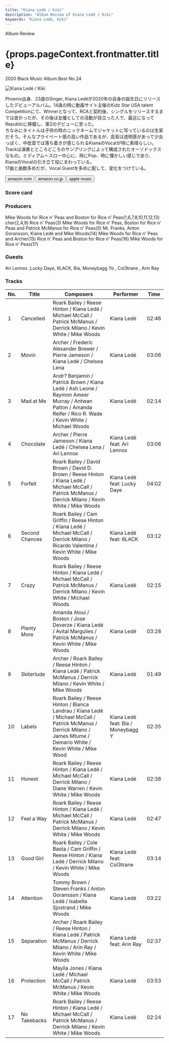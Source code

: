 ```yaml
---
title: "Kiana Ledé / Kiki"
description: "Album Review of Kiana Ledé / Kiki"
keywords: "Kiana Ledé, Kiki"
---
```





<p className="largeP">Album Review</p>
<h1 className="h1--no--margin">{props.pageContext.frontmatter.title}</h1>
<p className="largeP">
  <Link to="/best50/2020/">2020 Black Music Album Best No.24</Link>
</p>

<Row  className="image-card-group">
	<Column colMd={"3"} colLg={"4"} noGutterMdLeft="">
    <ImageCard>

![Kiana Ledé / Kiki](../../images/cd/kianalede1L.jpg)

</ImageCard>
	</Column>
	<Column colMd={"4"} colLg={"8"} noGutterMdLeft="">
	  <p>
	  	Phoenix出身、23歳のSinger, Kiana Ledéが2020年の自身の誕生日にリリースしたデビューアルバム。14歳の時に動画サイト主催のKidz Star USA talent Competitionにて、Winnerとなって、RCAと契約後、シングルをリリースするまでは良かったが、その後は女優としての活動が目立った人で、最近になってRepublicに移籍し、第2のデビューに至った。
			<br/>ちなみにタイトルは子供の時のニックネームでジャケットに写っているのは生家だそう。そんなプライベート感の高い作品であるが、高音は透明感があって少女っぽく、中低音では落ち着きが感じられるKianaのVocalが特に素晴らしい。
			<br/>Trackは演奏とところどころのサンプリングによって構成されたオーソドックスなもの。ミディアム～スロー中心に、時にPop、時に懐かしい感じであり、KianaのVocalの引き立て役にまわっている。
			<br/>17曲と曲数多めだが、Vocal Guestを多めに配して、変化をつけている。
		</p>
	  <div>
	    <Button className="button-right-mergin"  href="https://amzn.to/3thI0Ds" kind="primary" size="small" renderIcon={ArrowUpRight24}>
        amazon.com
      </Button>
      <Button className="button-right-mergin"  href="https://amzn.to/3qPhpvI" kind="secondary" size="small" renderIcon={ArrowUpRight24}>
        amazon.co.jp
      </Button>
			<Button className="button-right-mergin"  href="https://apple.co/3vxFLhg" kind="tertiary" size="small" renderIcon={ArrowUpRight24}>
        apple music
      </Button>
	  </div>
	</Column>
</Row>
<Row >
	<Column colMd={"4"} colLg={"4"} noGutterMdLeft="">
		<div>
  		<h3>Score card</h3>
			<SliderJS1 value="5" />
  		<SliderJS2 value="2" />
			<SliderJS3 value="1" />
  		<SliderJS4 value="9" />
		</div>
	</Column>
	<Column colMd={"8"} colLg={"8"} noGutterMdLeft="">
		<div>
			<h3>Producers</h3>
			<p>
				Mike Woods for Rice n' Peas and Boston for Rice n' Peas(1,6,7,8,10,11,12,13)
				cher(2,4,9)
				Rice n' Peas(3)
				Mike Woods for Rice n' Peas, Boston for Rice n' Peas and Patrick McManus for Rice n' Peas(5)
				Mr. Franks, Anton Goransson, Kiana Ledé and Mike Woods(14)
				Mike Woods for Rice n' Peas and Archer(15)
				Rice n' Peas and Boston for Rice n' Peas(16)
				Mike Woods for Rice n' Peas(17)
			</p>
			<h3>Guests</h3>
			<p>
				Ari Lennox ,Lucky Daye, 6LACK, Bia, Moneybagg Yo , Col3trane , Arin Ray
			</p>
		</div>
	</Column>
</Row>

<h3>Tracks</h3>

| No. | Title          | Composers                                                                                                                                                             | Performer                          | Time  |
| --- | -------------- | --------------------------------------------------------------------------------------------------------------------------------------------------------------------- | ---------------------------------- | ----- |
| 1   | Cancelled      | Roark Bailey / Reese Hinton / Kiana Ledé / Michael McCall / Patrick McManus / Derrick Milano / Kevin White / Mike Woods                                               | Kiana Ledé                         | 02:46 |
| 2   | Movin          | Archer / Frederic Alexander Brewer / Pierre Jameson / Kiana Ledé / Chelsea Lena                                                                                       | Kiana Ledé                         | 03:06 |
| 3   | Mad at Me      | Andr? Benjamin / Patrick Brown / Kiana Ledé / Ash Leone / Raymon Ameer Murray / Antwan Patton / Amanda Reifer / Rico R. Wade / Kevin White / Michael Woods            | Kiana Ledé                         | 02:14 |
| 4   | Chocolate      | Archer / Pierre Jameson / Kiana Ledé / Chelsea Lena / Ari Lennox                                                                                                      | Kiana Ledé feat: Ari Lennox        | 03:06 |
| 5   | Forfeit        | Roark Bailey / David Brown / David D. Brown / Reese Hinton / Kiana Ledé / Michael McCall / Patrick McManus / Derrick Milano / Kevin White / Mike Woods                | Kiana Ledé feat: Lucky Daye        | 04:02 |
| 6   | Second Chances | Roark Bailey / Cam Griffin / Reese Hinton / Kiana Ledé / Michael McCall / Derrick Milano / Ricardo Valentine / Kevin White / Mike Woods                               | Kiana Ledé feat: 6LACK             | 03:12 |
| 7   | Crazy          | Roark Bailey / Reese Hinton / Kiana Ledé / Michael McCall / Patrick McManus / Derrick Milano / Kevin White / Michael Woods                                            | Kiana Ledé                         | 02:15 |
| 8   | Plenty More    | Amanda Atoui / Boston / Jose Deverze / Kiana Ledé / Avital Margulies / Patrick McManus / Kevin White / Mike Woods                                                     | Kiana Ledé                         | 03:28 |
| 9   | Skiterlude     | Archer / Roark Bailey / Reese Hinton / Kiana Ledé / Patrick McManus / Derrick Milano / Kevin White / Mike Woods                                                       | Kiana Ledé                         | 01:49 |
| 10  | Labels         | Roark Bailey / Reese Hinton / Bianca Landrau / Kiana Ledé / Michael McCall / Patrick McManus / Derrick Milano / James Mtume / Demario White / Kevin White / Mike Wood | Kiana Ledé feat: Bia / Moneybagg Y | 02:35 |
| 11  | Honest         | Roark Bailey / Reese Hinton / Kiana Ledé / Michael McCall / Derrick Milano / Diane Warren / Kevin White / Mike Woods                                                  | Kiana Ledé                         | 02:38 |
| 12  | Feel a Way     | Roark Bailey / Reese Hinton / Kiana Ledé / Michael McCall / Patrick McManus / Derrick Milano / Kevin White / Mike Woods                                               | Kiana Ledé                         | 02:47 |
| 13  | Good Girl      | Roark Bailey / Cole Basta / Cam Griffin / Reese Hinton / Kiana Ledé / Derrick Milano / Kevin White / Mike Woods                                                       | Kiana Ledé feat: Col3trane         | 03:14 |
| 14  | Attention      | Tommy Brown / Steven Franks / Anton Goransson / Kiana Ledé / Isabella Sjostrand / Mike Woods                                                                          | Kiana Ledé                         | 03:22 |
| 15  | Separation     | Archer / Roark Bailey / Reese Hinton / Kiana Ledé / Patrick McManus / Derrick Milano / Arin Ray / Kevin White / Mike Woods                                            | Kiana Ledé feat: Arin Ray          | 02:37 |
| 16  | Protection     | Mayila Jones / Kiana Ledé / Michael McCall / Patrick McManus / Kevin White / Mike Woods                                                                               | Kiana Ledé                         | 03:53 |
| 17  | No Takebacks   | Roark Bailey / Reese Hinton / Kiana Ledé / Michael McCall / Patrick McManus / Derrick Milano / Kevin White / Mike Woods                                               | Kiana Ledé                         | 02:24 |
